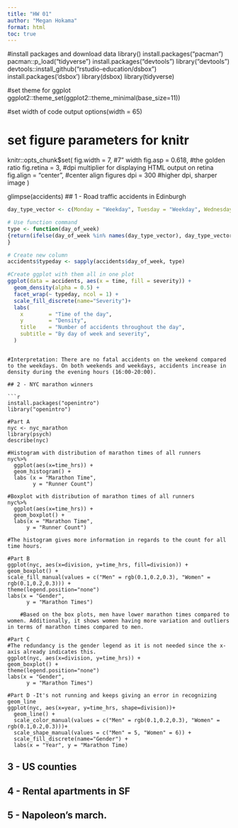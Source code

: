 ```yaml
---
title: "HW 01"
author: "Megan Hokama"
format: html
toc: true
---
```

#install packages and download data
library()
install.packages("pacman")
pacman::p_load("tidyverse")
install.packages("devtools")
library("devtools")
devtools::install_github("rstudio-education/dsbox")
install.packages('dsbox')
library(dsbox)
library(tidyverse)

#set theme for ggplot
ggplot2::theme_set(ggplot2::theme_minimal(base_size=11))

#set width of code output
options(width = 65)

# set figure parameters for knitr
knitr::opts_chunk$set(
  fig.width = 7,        #7" width
  fig.asp = 0.618,      #the golden ratio
  fig.retina = 3,       #dpi multiplier for displaying HTML output on retina
  fig.align = "center", #center align figures
  dpi = 300             #higher dpi, sharper image
)



glimpse(accidents)
## 1 - Road traffic accidents in Edinburgh
```r

day_type_vector <- c(Monday = "Weekday", Tuesday = "Weekday", Wednesday = "Weekday", Thursday = "Weekday", Friday = "Weekday",Saturday = "Weekend", Sunday = "Weekend")

# Use function command
type <- function(day_of_week) 
{return(ifelse(day_of_week %in% names(day_type_vector), day_type_vector[day_of_week], "NA"))
}

# Create new column
accidents$typeday <- sapply(accidents$day_of_week, type)

#Create ggplot with them all in one plot
ggplot(data = accidents, aes(x = time, fill = severity)) +
  geom_density(alpha = 0.5) +
  facet_wrap(~ typeday, ncol = 1) + 
  scale_fill_discrete(name="Severity")+
  labs(
    x        = "Time of the day",
    y        = "Density",
    title    = "Number of accidents throughout the day",
    subtitle = "By day of week and severity",
  )
```

```

#Interpretation: There are no fatal accidents on the weekend compared to the weekdays. On both weekends and weekdays, accidents increase in density during the evening hours (16:00-20:00). 

## 2 - NYC marathon winners

```r
install.packages("openintro")
library("openintro")

#Part A
nyc <- nyc_marathon
library(psych)
describe(nyc)

#Histogram with distribution of marathon times of all runners 
nyc%>%
  ggplot(aes(x=time_hrs)) + 
  geom_histogram() +
  labs (x = "Marathon Time",
        y = "Runner Count")

#Boxplot with distribution of marathon times of all runners
nyc%>%
  ggplot(aes(x=time_hrs)) +
  geom_boxplot() +
  labs(x = "Marathon Time",
      y = "Runner Count")
  
#The histogram gives more information in regards to the count for all time hours. 

#Part B
ggplot(nyc, aes(x=division, y=time_hrs, fill=division)) + 
geom_boxplot() + 
scale_fill_manual(values = c("Men" = rgb(0.1,0.2,0.3), "Women" = rgb(0.1,0.2,0.3))) +
theme(legend.position="none")
labs(x = "Gender",
      y = "Marathon Times") 
      
    #Based on the box plots, men have lower marathon times compared to women. Additionally, it shows women having more variation and outliers in terms of marathon times compared to men. 

#Part C
#The redundancy is the gender legend as it is not needed since the x-axis already indicates this. 
ggplot(nyc, aes(x=division, y=time_hrs)) + 
geom_boxplot() + 
theme(legend.position="none")
labs(x = "Gender",
      y = "Marathon Times") 

#Part D -It's not running and keeps giving an error in recognizing geom_line
ggplot(nyc, aes(x=year, y=time_hrs, shape=division))+
  geom_line() +
  scale_color_manual(values = c("Men" = rgb(0.1,0.2,0.3), "Women" = rgb(0.1,0.2,0.3)))+
  scale_shape_manual(values = c("Men" = 5, "Women" = 6)) +
  scale_fill_discrete(name="Gender") +
  labs(x = "Year", y = "Marathon Time)
```

## 3 - US counties


## 4 - Rental apartments in SF


## 5 - Napoleon’s march.
